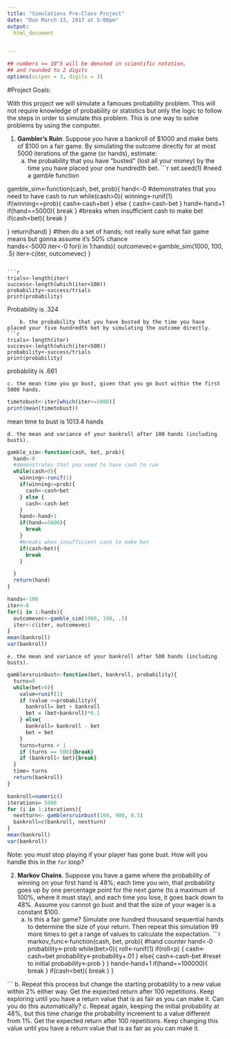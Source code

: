 ```yaml
---
title: "Simulations Pre-Class Project"
date: "Due March 13, 2017 at 5:00pm"
output:
  html_document


---
```


<style type="text/css">
.table {

    width: 80%;
    margin-left:10%; 
    margin-right:10%;
}
</style>
```r
## numbers >= 10^5 will be denoted in scientific notation,
## and rounded to 2 digits
options(scipen = 3, digits = 3)
```




#Project Goals:


With this project we will simulate a famoues probability problem. This will not require knowledge of probability or statistics but only the logic to follow the steps in order to simulate this problem. This is one way to solve problems by using the computer. 

 1. **Gambler's Ruin**: Suppose you have a bankroll of $1000 and make bets of $100 on a fair game. By simulating the outcome directly for at most 5000 iterations of the game (or hands), estimate:
    a. the probability that you have "busted" (lost all your money) by the time you have placed your one hundredth bet. 
```r
set.seed(1)
#need a gamble function

gamble_sim<-function(cash, bet, prob){
  hand<-0
  #demonstrates that you need to have cash to run
  while(cash>0){
    winning<-runif(1)
    if(winning<=prob){
      cash<-cash+bet
    } else {
      cash<-cash-bet
    }
    hand<-hand+1
    if(hand==5000){
      break
    }
    #breaks when insufficient cash to make bet
    if(cash<bet){
      break
    }

  } 
  return(hand)
}
#then do a set of hands; not really sure what fair game means but gonna assume it's 50% chance  
hands<-5000
iter<-0
for(i in 1:hands){
  outcomevec<-gamble_sim(1000, 100, .5)
  iter<-c(iter, outcomevec)
}
```

```r
trials<-length(iter)
success<-length(which(iter<100))
probability<-success/trials
print(probability)
```
Probability is .324

```
    b. the probability that you have busted by the time you have placed your five hundredth bet by simulating the outcome directly. 
```r
trials<-length(iter)
success<-length(which(iter<500))
probability<-success/trials
print(probability)
```
probability is .661

    c. the mean time you go bust, given that you go bust within the first 5000 hands.
```r
timetobust<-iter[which(iter<=5000)]
print(mean(timetobust))
```
mean time to bust is 1013.4 hands

    d. the mean and variance of your bankroll after 100 hands (including busts).
```r
gamble_sim<-function(cash, bet, prob){
  hand<-0
  #demonstrates that you need to have cash to run
  while(cash>0){
    winning<-runif(1)
    if(winning<=prob){
      cash<-cash+bet
    } else {
      cash<-cash-bet
    }
    hand<-hand+1
    if(hand==5000){
      break
    }
    #breaks when insufficient cash to make bet
    if(cash<bet){
      break
    }

  } 
  return(hand)
}

hands<-100
iter<-0
for(i in 1:hands){
  outcomevec<-gamble_sim(1000, 100, .5)
  iter<-c(iter, outcomevec)
}
mean(bankroll)
var(bankroll)
```
    e. the mean and variance of your bankroll after 500 hands (including busts).
```r
gamblersruinbust<-function(bet, bankroll, probability){
  turns=0
  while(bet>0){
    value=runif(1)
    if (value <=probability){
      bankroll= bet + bankroll
      bet = (bet+bankroll)*0.1
    } else{
      bankroll= bankroll - bet
      bet = bet
    }
    turns=turns + 1
    if (turns == 500){break}
    if (bankroll< bet){break}
  }
  time= turns
  return(bankroll)
}

bankroll=numeric()
iterations= 5000
for (i in 1:iterations){
  nextturn<- gamblersruinbust(100, 900, 0.5)
  bankroll=c(bankroll, nextturn)
}
mean(bankroll)
var(bankroll)
```
Note: you *must* stop playing if your player has gone bust. How will you handle this in the `for` loop?

2. **Markov Chains**. Suppose you have a game where the probability of winning on your first hand is 48%; each time you win, that probability goes up by one percentage point for the next game (to a maximum of 100%, where it must stay), and each time you lose, it goes back down to 48%. Assume you cannot go bust and that the size of your wager is a constant $100.
    a. Is this a fair game? Simulate one hundred thousand sequential hands to determine the size of your return. Then repeat this simulation 99 more times to get a range of values to calculate the expectation.
```r
markov_func<-function(cash, bet, prob){
  #hand counter
  hand<-0
  probability<-prob
  while(bet>0){
    roll<-runif(1)
    if(roll<p)
    {
      cash<-cash+bet
      probability<-probability+.01
    } else{
      cash<-cash-bet
      #reset to initial
      probability<-prob
    }
  }
  hand<-hand+1
  if(hand==100000){
    break
  }
  if(cash<bet){
    break
  }
}


```
    b. Repeat this process but change the starting probability to a new value within 2% either way. Get the expected return after 100 repetitions. Keep exploring until you have a return value that is as fair as you can make it. Can you do this automatically?
    c. Repeat again, keeping the initial probability at 48%, but this time change the probability increment to a value different from 1%. Get the expected return after 100 repetitions. Keep changing this value until you have a return value that is as fair as you can make it. 



